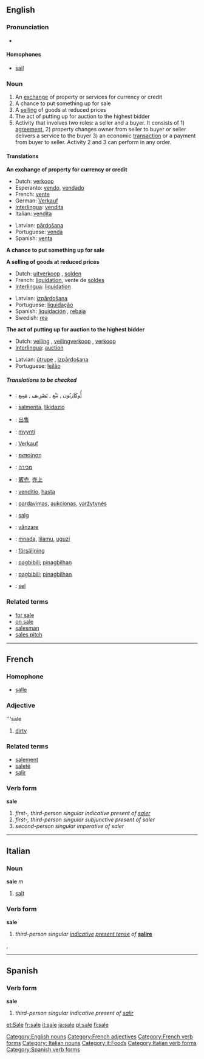 ==English==

===Pronunciation===
*{{audio|en-us-sale.ogg|Audio (US)}}
====Homophones====
*[[sail]]

===Noun===
{{en-noun-reg}}

# An [[exchange]] of property or services for currency or credit
# A chance to put something up for sale
# A [[sell]]ing of goods at reduced prices
# The act of putting up for auction to the highest bidder
# Activity that involves two roles: a seller and a buyer. It consists of 1) [[agreement]], 2) property changes owner from seller to buyer or seller delivers a service to the buyer 3) an economic [[transaction]] or a payment from buyer to seller. Activity 2 and 3 can perform in any order.

====Translations====
'''An exchange of property for currency or credit'''
{{top}}
*Dutch: [[verkoop]]
*Esperanto: [[vendo]], [[vendado]]
*French: [[vente]] {{f}}
*German: [[Verkauf]]
*[[Interlingua]]: [[vendita]]
*Italian: [[vendita]] {{f}}
{{mid}}
*Latvian: [[pārdošana]] {{f}}
*Portuguese: [[venda]] {{f}}
*Spanish: [[venta]] {{f}}
{{bottom}}

'''A chance to put something up for sale'''
{{top}}
{{mid}}
{{bottom}}

'''A selling of goods at reduced prices'''
{{top}}
*Dutch: [[uitverkoop]] {{m}}, [[solden]] {{m}}
*French: [[liquidation]], vente de [[solde]]s 
*[[Interlingua]]: [[liquidation]]
{{mid}}
*Latvian: [[izpārdošana]] {{f}}
*Portuguese: [[liquidação]] {{f}}
*Spanish: [[liquidación]] {{f}}, [[rebaja]] {{f}}
*Swedish: [[rea]]
{{bottom}}

'''The act of putting up for auction to the highest bidder'''
{{top}}
*Dutch: [[veiling]] {{f}}, [[veilingverkoop]] {{m}}, [[verkoop]] {{m}}
*[[Interlingua]]: [[auction]]
{{mid}}
*Latvian: [[ūtrupe]] {{f}}, [[izpārdošana]] {{f}}
*Portuguese: [[leilão]] {{m}}
{{bottom}}

=====Translations to be checked=====
{{checktrans}}

*{{ttbc|Arabic}}: [[أُوكَازيُون]] , [[بَيْع]] , [[تَصْرِيف]] , [[مَبِيع]] 
*{{ttbc|Basque}}: [[salmenta]], [[likidazio]]
*{{ttbc|Chinese}}: [[出售]]
*{{ttbc|Finnish}}: [[myynti]]
*{{ttbc|German}}: [[Verkauf]]
*{{ttbc|Greek}}: [[εκποίηση]]
*{{ttbc|Hebrew}}: [[מכירה]]
*{{ttbc|Japanese}}: [[販売]], [[売上]]
*{{ttbc|Latin}}: [[venditio]], [[hasta]]
*{{ttbc|Lithuanian}}: [[pardavimas]], [[aukcionas]], [[varžytynės]]
*{{ttbc|Norwegian}}: [[salg]]
*{{ttbc|Romanian}}: [[vânzare]] {{f}}
*{{ttbc|Swahili}}: [[mnada]], [[lilamu]], [[uguzi]]
*{{ttbc|Swedish}}: [[försäljning]] 
*{{ttbc|Tagalog}}: [[pagbibili]]; [[pinagbilhan]] 
*{{ttbc|Filipino}}: [[pagbibili]]; [[pinagbilhan]] 
*{{ttbc|Volapük}}: [[sel]]

===Related terms===
*[[for sale]]
*[[on sale]]
*[[salesman]]
*[[sales pitch]]


[[Category:English nouns]]
----
==French==
===Homophone===
*[[salle]]

===Adjective===
'''sale

#[[dirty]]


===Related terms===
*[[salement]]
*[[saleté]]
*[[salir]]

===Verb form===
'''sale'''

# ''first-, third-person singular indicative present of [[saler]]''
# ''first-, third-person singular subjunctive present of saler''
# ''second-person singular imperative of saler''
[[Category:French adjectives]]
[[Category:French verb forms]]
----
==Italian==
===Noun===
'''sale''' ''m''

#[[salt]]

===Verb form===
'''sale'''

#''third-person singular [[indicative]] [[present tense]] of'' '''[[salire]]'''

[[Category: Italian nouns]], [[Category:it:Foods]]
[[Category:Italian verb forms]]
----
==Spanish==
===Verb form===
'''sale'''

# ''third-person singular indicative present of [[salir]]''
[[Category:Spanish verb forms]]

[[et:Sale]]
[[fr:sale]]
[[it:sale]]
[[ja:sale]]
[[pl:sale]]
[[fi:sale]]